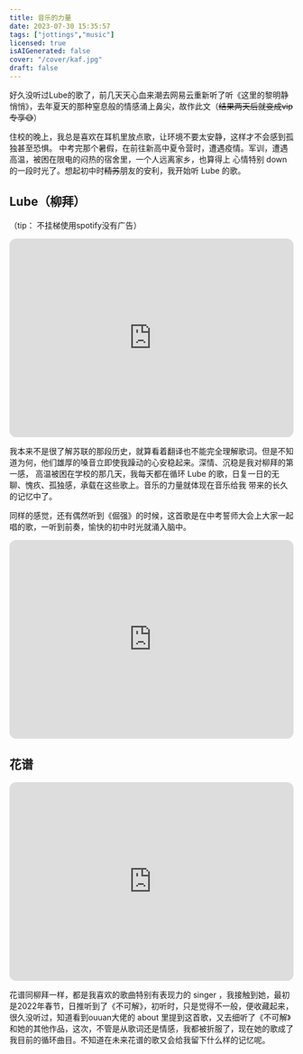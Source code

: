 ---
title: 音乐的力量
date: 2023-07-30 15:35:57
tags: ["jottings","music"]
licensed: true
isAIGenerated: false
cover: "/cover/kaf.jpg"
draft: false
---

好久没听过Lube的歌了，前几天天心血来潮去网易云重新听了听《这里的黎明静悄悄》，去年夏天的那种窒息般的情感涌上鼻尖，故作此文（~~结果两天后就变成vip专享😅~~）

<Excerpt />

住校的晚上，我总是喜欢在耳机里放点歌，让环境不要太安静，这样才不会感到孤独甚至恐惧。
中考完那个暑假，在前往新高中夏令营时，遭遇疫情。军训，遭遇高温，被困在限电的闷热的宿舍里，一个人远离家乡，也算得上
心情特别 down 的一段时光了。想起初中时~~精苏~~朋友的安利，我开始听 Lube 的歌。

## Lube（柳拜）
（tip： 不挂梯使用spotify没有广告）

<iframe style="border-radius:12px" src="https://open.spotify.com/embed/artist/4Z2QXZRqTdguBQrM8pr4eD?utm_source=generator" width="100%" height="352" frameBorder="0" allowfullscreen="" allow="autoplay; clipboard-write; encrypted-media; fullscreen; picture-in-picture" loading="lazy"></iframe>

我本来不是很了解苏联的那段历史，就算看着翻译也不能完全理解歌词。但是不知道为何，他们雄厚的嗓音立即使我躁动的心安稳起来。深情、沉稳是我对柳拜的第一感，
高温被困在学校的那几天，我每天都在循环 Lube 的歌，日复一日的无聊、愧疚、孤独感，承载在这些歌上。音乐的力量就体现在音乐给我
带来的长久的记忆中了。

同样的感觉，还有偶然听到《倔强》的时候，这首歌是在中考誓师大会上大家一起唱的歌，一听到前奏，愉快的初中时光就涌入脑中。

<iframe style="border-radius:12px" src="https://open.spotify.com/embed/track/1HvAJPhhs2LnNViKxQ7APT?utm_source=generator" width="100%" height="352" frameBorder="0" allowfullscreen="" allow="autoplay; clipboard-write; encrypted-media; fullscreen; picture-in-picture" loading="lazy"></iframe>

## 花谱

<iframe style="border-radius:12px" src="https://open.spotify.com/embed/artist/2c32JruIkUyfdycHmhIph4?utm_source=generator" width="100%" height="352" frameBorder="0" allowfullscreen="" allow="autoplay; clipboard-write; encrypted-media; fullscreen; picture-in-picture" loading="lazy"></iframe>

花谱同柳拜一样，都是我喜欢的歌曲特别有表现力的 singer ，我接触到她，最初是2022年春节，日推听到了《不可解》，初听时，只是觉得不一般，便收藏起来，
很久没听过，知道看到ouuan大佬的 about 里提到这首歌，又去细听了《不可解》和她的其他作品，这次，不管是从歌词还是情感，我都被折服了，现在她的歌成了
我目前的循环曲目。不知道在未来花谱的歌又会给我留下什么样的记忆呢。
